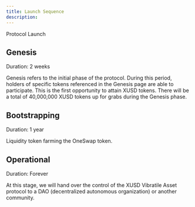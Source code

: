 ```yaml
---
title: Launch Sequence
description: 
---
```

Protocol Launch
## Genesis 
Duration: 2 weeks

Genesis refers to the initial phase of the protocol. During this period, holders of specific tokens referenced in the Genesis page are able to participate. This is the first opportunity to attain XUSD tokens.
There will be a total of 40,000,000 XUSD tokens up for grabs during the Genesis phase.


## Bootstrapping
Duration: 1 year

Liquidity token farming the OneSwap token. 

## Operational

Duration: Forever

At this stage, we will hand over the control of the XUSD Vibratile Asset protocol to a DAO (decentralized autonomous organization) or another community.